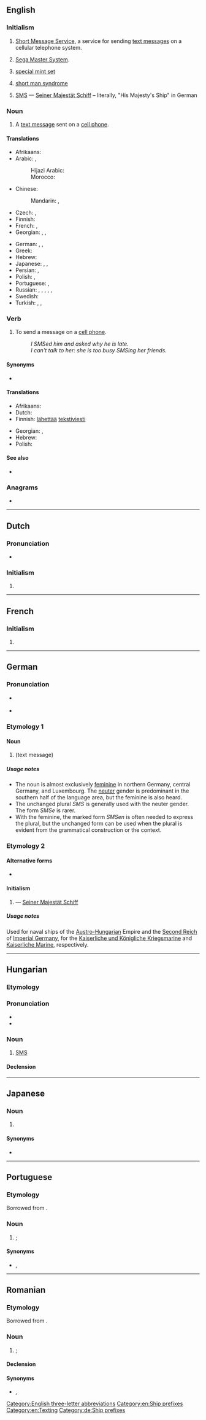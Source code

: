 {{also|sms|SMs|šms|sms'}}
==English==
{{wikipedia|dab=SMS (disambiguation)}}

===Initialism===
{{rfc-header|Initialism}}
{{head|en|initialism}}

# [[Short Message Service]], a service for sending [[text message]]s on a cellular telephone system.
# {{lb|en|video games}} [[w:Sega Master System|Sega Master System]].
# {{lb|en|numismatics}} [[special mint set]]
# {{lb|en|psychology}} [[short man syndrome]]
# {{lb|en|military|nautical}} [[#German|SMS]] &mdash; [[Seiner Majestät Schiff]] &ndash; literally, "His Majesty's Ship" in German

===Noun===
{{en-noun|es}}

# A [[text message]] sent on a [[cell phone]].

====Translations====
{{trans-top|a text message sent on a cell phone}}
* Afrikaans: {{t|af|SMS}}
* Arabic: {{t|ar|رِسَالَة|f}}, {{t|ar|رِسَالَة إِس إِم إِس|f|tr=risālat ʾes ʾem ʾes}}
*: Hijazi Arabic: {{t|acw|رِسالة|m|tr=risāla}}
*: Morocco: {{t|ary|ميساج|tr=mīsāž|sc=Arab}}
* Chinese:
*: Mandarin: {{t+|cmn|短信|tr=duǎnxìn|sc=Hani}}, {{t+|cmn|SMS|tr=es-em-es}}
* Czech: {{t+|cs|esemeska|f}}, {{t|cs|textovka|f}}
* Finnish: {{t+|fi|tekstiviesti}}
* French: {{t+|fr|SMS|m}}, {{t+|fr|texto|m}}
* Georgian: {{t|ka|მოკლე ტექსტური შეტყობინება}}, {{t|ka|SMS შეტყობინება}}, {{t|ka|ეს-ემ-ესი}}
{{trans-mid}}
* German: {{t+|de|SMS|f|n}}, {{t|de|SMS-Nachricht|f}}, {{t|de|Textnachricht|f}}
* Greek: {{t+|el|μήνυμα|n}}
* Hebrew: {{t+|he|סמס}}
* Japanese: {{t+|ja|伝言|tr=でんごん, dengon}}, {{t|ja|エス・エム・エス|tr=esu-emu-esu}}, {{t|ja|ＳＭＳ|tr=esu-emu-esu}}
* Persian: {{t|fa|اس ام اس|tr=es-em-es|sc=fa-Arab}}, {{t|fa|مسج|tr=mesej|sc=fa-Arab}}
* Polish: {{t+|pl|SMS|m-in}}, {{t+|pl|esemes|m-an}}
* Portuguese: {{t|pt|[[mensagem]] [[de]] [[texto]]|f}}, {{t+|pt|SMS|m}}
* Russian: {{t+|ru|SMS|m}}, {{t|ru|эс-эм-э́с|m}}, {{qualifier|colloquial}} {{t+|ru|эсэмэ́ска|f}}, {{t+|ru|сообще́ние|n}}, {{qualifier|slang}} {{t+|ru|ме́сседж|m}} <!--gramota.ru -->, {{t+|ru|СМС|m}}
* Swedish: {{t+|sv|sms}}
* Turkish: {{t+|tr|SMS}}, {{t+|tr|mesaj}}, {{t|tr|kısa mesaj}}
{{trans-bottom}}

===Verb===
{{en-verb|es}}

# To send a message on a [[cell phone]].
#: ''I SMSed him and asked why he is late.''
#: ''I can't talk to her: she is too busy SMSing her friends.''

====Synonyms====
* {{l|en|text}}

====Translations====
{{trans-top|to send a message on a cell phone}}
* Afrikaans: {{t|af|SMS}}
* Dutch: {{t+|nl|sms'en}}
* Finnish: [[lähettää]] [[tekstiviesti]]
{{trans-mid}}
* Georgian: {{t|ka|შეტყობინების გაგზავნა}}, {{t|ka|დამესიჯება}} {{qualifier|colloquial}}
* Hebrew: {{t+|he|סימס|tr=simés|sc=Hebr}}
* Polish: {{t|pl|esemesować}}
{{trans-bottom}}

====See also====
* {{l|en|Appendix:Glossary of textspeak}}

===Anagrams===
* {{anagrams|en|MSS|MSS.|Mss|Mss.|SSM|mss|mss.}}

[[Category:English three-letter abbreviations]]
[[Category:en:Ship prefixes]]
[[Category:en:Texting]]

----

==Dutch==

===Pronunciation===
* {{audio|Nl-SMS.ogg|Audio|lang=nl}}

===Initialism===
{{rfc-header|Initialism}}
{{head|nl|misspelling}}

# {{misspelling of|sms|lang=nl}}

----

==French==

===Initialism===
{{rfc-header|Initialism}}
{{head|fr|initialism}}

# {{l|en|SMS}}

----

==German==

===Pronunciation===
* {{IPA|/ˌɛsʔɛmˈʔɛs/|lang=de}} {{a|official standard}}
* {{IPA|/ˌɛsɛˈmɛs/|/-se-/|/-zɛ-/|/-ze-/|lang=de}} {{a|common speech, for Etymology 1}}

===Etymology 1===

====Noun====
{{de-noun|f|g2=n|SMS|SMS|pl2=SMSen|pl3=SMSe}}

# {{l|en|SMS}} (text message)

=====Usage notes=====
* The noun is almost exclusively [[feminine]] in northern Germany, central Germany, and Luxembourg. The [[neuter]] gender is predominant in the southern half of the language area, but the feminine is also heard.
* The unchanged plural ''SMS'' is generally used with the neuter gender. The form ''SMSe'' is rarer.
* With the feminine, the marked form ''SMSen'' is often needed to express the plural, but the unchanged form can be used when the plural is evident from the grammatical construction or the context.

===Etymology 2===

====Alternative forms====
* {{l|de|S. M. S.}}

====Initialism====
{{rfc-header|Initialism}}
{{head|de|initialism}}

# {{lb|de|nautical|military}} {{l|en|SMS}} &mdash; [[Seiner Majestät Schiff]] {{gloss|His Majesty's Ship}}

=====Usage notes=====
Used for naval ships of the [[Austro-Hungarian]] Empire and the [[Second Reich]] of [[Imperial Germany]], for the [[Kaiserliche und Königliche Kriegsmarine]] and [[Kaiserliche Marine]], respectively.

[[Category:de:Ship prefixes]]

----

==Hungarian==

===Etymology===
{{initialism of|Short Message Service|lang=hu}}

===Pronunciation===
* {{hu-IPA|esemes}}
* {{audio|Hu-SMS.ogg|Audio|lang=hu}}

===Noun===
{{hu-noun|-ek}}

# [[SMS#English|SMS]] {{gloss|a service for sending text messages on a cellular telephone system}}

====Declension====
{{hu-infl-nom|SMS-e|e|-|esm_sg=y|esm_pl=y|v=s}}{{hu-pos-etek|SMS-||ei}}

----

==Japanese==

===Noun===
{{ja-noun|エス-エム-エス}}

# {{l|en|SMS}}

====Synonyms====
* {{ja-r|伝言|でんごん}}

----

==Portuguese==

===Etymology===
Borrowed from {{bor|pt|en|SMS|notext=1}}.

===Noun===
{{pt-noun|m|SMS}}

# {{l|en|SMS}}; {{l|en|text message}} {{gloss|a text message sent on a cell phone}}

====Synonyms====
* {{l|pt|mensagem de texto}}, {{l|pt|torpedo}}

{{topics|pt|Mobile phones}}

----

==Romanian==

===Etymology===
Borrowed from {{bor|ro|en|SMS|notext=1}}.

===Noun===
{{ro-noun|n|SMS-uri}}

# {{l|en|SMS}}; {{l|en|text message}} {{gloss|a text message sent on a cell phone}}

====Declension====
{{ro-noun-n-uri|hyphen=1}}

====Synonyms====
* {{l|ro|mesaj SMS}}, {{l|ro|mesaj scurt}} {{attention|ro|please check}}